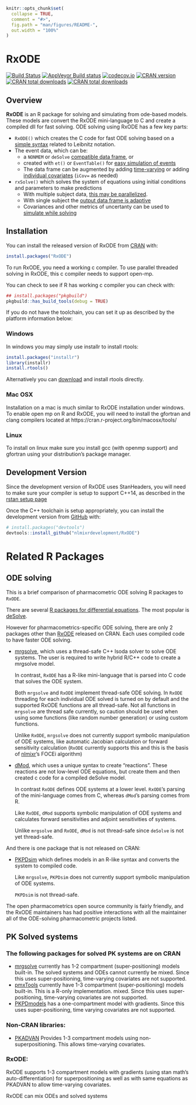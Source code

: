 <!--
---
output: github_document
---
-->
<!-- README.md is generated from README.Rmd. Please edit that file -->
<!-- https://blog.r-hub.io/2019/12/03/readmes/ -->

```r
knitr::opts_chunk$set(
  collapse = TRUE,
  comment = "#>",
  fig.path = "man/figures/README-",
  out.width = "100%"
)
```

# RxODE

<!-- badges: start -->
[![Build Status](https://travis-ci.org/nlmixrdevelopment/RxODE.svg?branch=master)](https://travis-ci.org/nlmixrdevelopment/RxODE)
[![AppVeyor Build status](https://ci.appveyor.com/api/projects/status/8vv1e3hncve9tnva?svg=true)](https://ci.appveyor.com/project/mattfidler/rxode)
[![codecov.io](https://codecov.io/github/nlmixrdevelopment/RxODE/coverage.svg)](https://codecov.io/github/nlmixrdevelopment/RxODE?branch=master)
[![CRAN version](http://www.r-pkg.org/badges/version/RxODE)](https://cran.r-project.org/package=RxODE)
[![CRAN total downloads](https://cranlogs.r-pkg.org/badges/grand-total/RxODE)](https://cran.r-project.org/package=RxODE)
[![CRAN total downloads](https://cranlogs.r-pkg.org/badges/RxODE)](https://cran.r-project.org/package=RxODE)

<!-- badges: end -->

## Overview

**RxODE** is an R package for solving and simulating from ode-based
models. These models are convert the RxODE mini-language to C and
create a compiled dll for fast solving. ODE solving using RxODE has a
few key parts:

 - `RxODE()` which creates the C code for fast ODE solving based on a
   [simple syntax](https://nlmixrdevelopment.github.io/RxODE/articles/RxODE-syntax.html) related to Leibnitz notation.
 - The event data, which can be:
   - a `NONMEM` or `deSolve` [compatible data frame](https://nlmixrdevelopment.github.io/RxODE/articles/RxODE-event-types.html), or
   - created with `et()` or `EventTable()` for [easy simulation of events](https://nlmixrdevelopment.github.io/RxODE/articles/RxODE-event-table.html)
   - The data frame can be augmented by adding
     [time-varying](https://nlmixrdevelopment.github.io/RxODE/articles/RxODE-covariates.html#time-varying-covariates)
     or adding [individual covariates](file:///home/matt/src/RxODE/docs/articles/RxODE-covariates.html#individual-covariates) (`iCov=` as needed)
 - `rxSolve()` which solves the system of equations using initial
   conditions and parameters to make predictions
   - With multiple subject data, [this may be
     parallelized](https://nlmixrdevelopment.github.io/RxODE/articles/RxODE-speed.html).
   - With single subject the [output data frame is adaptive](https://nlmixrdevelopment.github.io/RxODE/articles/RxODE-data-frame.html)
   - Covariances and other metrics of uncertanty can be used to
     [simulate while solving](https://nlmixrdevelopment.github.io/RxODE/articles/RxODE-sim-var.html)

## Installation

You can install the released version of RxODE from
[CRAN](https://CRAN.R-project.org) with:

``` r
install.packages("RxODE")
```

To run RxODE, you need a working c compiler.  To use parallel threaded
solving in RxODE, this c compiler needs to support open-mp.

You can check to see if R has working c compiler you can check with:

```r
## install.packages("pkgbuild")
pkgbuild::has_build_tools(debug = TRUE)
```

If you do not have the toolchain, you can set it up as described by
the platform information below:

### Windows

In windows you may simply use installr to install rtools:

```r
install.packages("installr")
library(installr)
install.rtools()
```

Alternatively you can
[download](https://cran.r-project.org/bin/windows/Rtools/) and install
rtools directly.

### Mac OSX

Installation on a mac is much similar to RxODE installation under
windows.  To enable open mp on R and RxODE, you will need to install
the gfortran and clang compilers located at
https://cran.r-project.org/bin/macosx/tools/

### Linux

To install on linux make sure you install gcc (with openmp support)
and gfortran using your distribution's package manager.


## Development Version

Since the development version of RxODE uses StanHeaders, you will need
to make sure your compiler is setup to support C++14, as described in
the [rstan setup page](https://github.com/stan-dev/rstan/wiki/RStan-Getting-Started#configuration-of-the-c-toolchain)

Once the C++ toolchain is setup appropriately, you can install the
development version from
[GitHub](https://github.com/nlmixrdevelopment/RxODE) with:

``` r
# install.packages("devtools")
devtools::install_github("nlmixrdevelopment/RxODE")
```

# Related R Packages
## ODE solving

This is a brief comparison of pharmacometric ODE solving R packages to
`RxODE`.

There are several [R packages for differential
equations](https://cran.r-project.org/web/views/DifferentialEquations.html).
The most popular is
[deSolve](https://cran.r-project.org/package=deSolve).  

However for pharmacometrics-specific ODE solving, there are only 2
packages other than [RxODE](https://CRAN.R-project.org/package=RxODE)
released on CRAN.  Each uses compiled code to have faster ODE solving.

- [mrgsolve](https://CRAN.R-project.org/package=mrgsolve), which uses
  a thread-safe C++ lsoda solver to solve ODE systems.  The user is
  required to write hybrid R/C++ code to create a mrgsolve
  model.
  
  In contrast, `RxODE` has a R-like mini-language that is parsed into
  C code that solves the ODE system.
  
  Both `mrgsolve` and `RxODE` implement thread-safe ODE solving. In
  `RxODE` threading for each individual ODE solved is turned on by
  default and the supported RxODE functions are all thread-safe. Not
  all functions in `mrgsolve` are thread safe currently, so caution
  should be used when using some functions (like random number
  generation) or using custom functions.
  
  Unlike `RxODE`, `mrgsolve` does not currently support symbolic
  manipulation of ODE systems, like automatic Jacobian calculation or
  forward sensitivity calculation (`RxODE` currently supports this and
  this is the basis of
  [nlmixr](https://cran.r-project.org/package=nlmixr)'s FOCEi
  algorithm)

- [dMod](https://cran.r-project.org/package=dMod), which uses a unique
  syntax to create "reactions".  These reactions are not low-level ODE
  equations, but create them and then created c code for a compiled
  deSolve model.
  
  In contrast `RxODE` defines ODE systems at a lower level.  `RxODE`'s
  parsing of the mini-language comes from C, whereas `dMod`'s parsing
  comes from R.
  
  Like `RxODE`, `dMod` supports symbolic manipulation of ODE systems
  and calculates forward sensitivities and adjoint sensitivities of
  systems.
  
  Unlike `mrgsolve` and `RxODE`, `dMod` is not thread-safe since
  `deSolve` is not yet thread-safe.

And there is one package that is not released on CRAN:

- [PKPDsim](https://github.com/InsightRX/PKPDsim) which defines models
  in an R-like syntax and converts the system to compiled code. 
  
  Like `mrgsolve`, `PKPDsim` does not currently support symbolic
  manipulation of ODE systems.
  
  `PKPDsim` is not thread-safe.

The open pharmacometrics open source community is fairly friendly, and
the RxODE maintainers has had positive interactions with all the
maintainer all of the ODE-solving pharmacometric projects listed.

## PK Solved systems

### The following packages for solved PK systems are on CRAN

 - [mrgsolve](https://CRAN.R-project.org/package=mrgsolve) currently
   has 1-2 compartment (super-positioning) models built-in.  The
   solved systems and ODEs cannot currently be mixed. Since this uses
   super-positioning, time-varying covariates are not supported.
 - [pmxTools](https://github.com/kestrel99/pmxTools) currently have
   1-3 compartment (super-positioning) models built-in. This is a
   R-only implementation. mixed. Since this uses
   super-positioning, time-varying covariates are not supported.
 - [PKPDmodels](https://cran.r-project.org/web/packages/PKPDmodels/index.html)
   has a one-compartment model with gradients. Since this uses
   super-positioning, time varying covariates are not supported.

### Non-CRAN libraries:

 - [PKADVAN](https://github.com/abuhelwa/PKADVAN_Rpackage) Provides
   1-3 compartment models using non-superpositioning.  This allows
   time-varying covariates.
   
### RxODE:

RxODE supports 1-3 compartment models with gradients (using stan
math's auto-differentiation) for superpositioning as well as with same
equations as PKADVAN to allow time-varying covariates. 

RxODE can mix ODEs and solved systems
